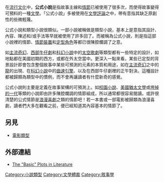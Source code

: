 在[[流行文化|流行文化]]中，'''公式小說'''是指故事主線和[[情節|情節]]已被使用了很多次，而使得故事變得可預料的一種[[文學|文學]]。「公式小說」多被使用在[[文學評論|文學評論]]之中，帶有意指其缺乏原創性的些微輕蔑。

公式小說和類型小說很類似。一部小說被稱做是類型小說，基本上是意指其設計、內容、陳述和/或手法等早就被使用了許多回了。而被稱為公式小說，則是指這部小說裡的情節、[[情節裝置|情節裝置]]和[[定型角色|定型角色]]等都已很陳腔爛調了之意。

如[[主流奇幻|主流奇幻]]、[[西部牛仔劇|西部牛仔劇]]和[[科幻小說|科幻小說]]中的[[太空歌劇|太空歌劇]]等類型都有一些特定的設計，如地點都在美國初期的西方，或都在外太空當中。更深入一點來看，某些已定型的背景設計即會包含整個故事中某些可預測的元素的本質和用途，如在[[主流奇幻|主流奇幻]]之中的[[西方龍|龍]]的出現、在[[科幻小說|科幻小說]]中的[[曲速引擎_(星際奇旅)|曲速引擎]]、以及在西部牛仔劇裡的正午對決。這種設計都被歸類為類型中的慣例，而不會再讓讀者有什麼新奇的感覺。

公式小說則主要是定義在故事架構的可預測上。如[[校園小說|校園小說]]、[[美國猶太文學|美國猶太文學]]或[[垮掉的一代|垮掉的一代]]等類的小說即由許多陳腔爛調的情節組成，所以通常都很容易閱讀。或許很清楚的公式情節是[[浪漫喜劇|浪漫喜劇]]之類的情節吧！若一本書或一部電影被歸類為浪漫喜劇，讀者們大多在觀看之前，便已經知道其內容基本的情節了。

==另見==
*[[電影類型|電影類型]]

==外部連結==
* [https://web.archive.org/web/20150821080004/http://www.ipl.org/div/farq/plotFARQ.html The "Basic" Plots in Literature]

{{Authority control}}
[[Category:小說類型|Category:小說類型]]
[[Category:文學體裁|Category:文學體裁]]
[[Category:敘事學|Category:敘事學]]